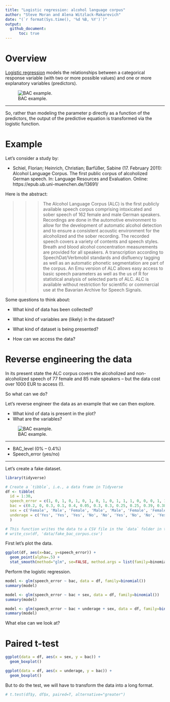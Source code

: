 ```yaml
---
title: "Logistic regression: alcohol language corpus"
author: "Steve Moran and Alena Witzlack-Makarevich"
date: "(`r format(Sys.time(), '%d %B, %Y')`)"
output:
  github_document:
      toc: true
---
```


# Overview

[Logistic regression](https://en.wikipedia.org/wiki/Logistic_regression) models the relationships between a categorical response variable (with two or more possible values) and one or more explanatory variables (predictors).

![BAC example.](figures/logistic_example.png)

***

So, rather than modeling the parameter p directly as a function of the predictors, the output of the predictive equation is transformed via the logistic function.


# Example

Let's consider a study by:

* Schiel, Florian; Heinrich, Christian; Barfüßer, Sabine (17. February 2011): Alcohol Language Corpus. 
The first public corpus of alcoholized German speech. In: Language Resources and Evaluation. Online: https://epub.ub.uni-muenchen.de/13691/

Here is the abstract:

>>> The Alcohol Language Corpus (ALC) is the first publicly available speech corpus comprising intoxicated and sober speech of 162 female and male German speakers. Recordings are done in the automotive environment to allow for the development of automatic alcohol detection and to ensure a consistent acoustic environment for the alcoholized and the sober recording. The recorded speech covers a variety of contents and speech styles. Breath and blood alcohol concentration measurements are provided for all speakers. A transcription according to SpeechDat/Verbmobil standards and disfluency tagging as well as an automatic phonetic segmentation are part of the corpus. An Emu version of ALC allows easy access to basic speech parameters as well as the us of R for statistical analysis of selected parts of ALC. ALC is available without restriction for scientific or commercial use at the Bavarian Archive for Speech Signals.

Some questions to think about:

* What kind of data has been collected?

* What kind of variables are (likely) in the dataset?

* What kind of dataset is being presented?

* How can we access the data?


# Reverse engineering the data

In its present state the ALC corpus covers the alcoholized and non-alcoholized speech of 77 female and 85 male speakers -- but the data cost over 1000 EUR to access (!).

So what can we do?

Let's reverse engineer the data as an example that we can then explore.

* What kind of data is present in the plot?
* What are the variables?

![BAC example.](figures/BAC_example.png)

***

* BAC_level (0% -- 0.4%)
* Speech_error (yes/no)

***

Let's create a fake dataset.

```r
library(tidyverse)

# Create a `tibble`, i.e., a data frame in Tidyverse
df <- tibble(
  id = 1:30, 
  speech_error = c(1, 0, 1, 0, 1, 0, 1, 0, 1, 0, 1, 1, 1, 0, 0, 0, 1, 1, 1, 0, 0, 0, 0, 0, 1, 1, 1, 1, 0, 1),
  bac = c(0.2, 0, 0.3, 0.1, 0.4, 0.05, 0.3, 0.3, 0.25, 0.25, 0.39, 0.38, 0.36, 0.01, 0.02, 0.03, 0.24, 0.26, 0.25, 0.11, 0.12, 0.09, 0.08, .018, 0.21, 0.24, 0.23, 0.13, 0.16, 0.38),
  sex = c('Female', 'Male', 'Female', 'Male', 'Male', 'Female', 'Female', 'Male', 'Male', 'Female', 'Female', 'Female', 'Male', 'Male', 'Female', 'Male', 'Male', 'Male', 'Female', 'Female', 'Female', 'Male', 'Male', 'Female', 'Female', 'Male', 'Female', 'Male', 'Male', 'Female'),
  underage = c('Yes', 'Yes', 'Yes', 'No', 'No', 'Yes', 'No', 'No', 'Yes', 'Yes', 'Yes', 'No', 'No', 'No', 'Yes', 'No', 'Yes', 'Yes', 'No', 'No', 'Yes', 'No', 'Yes', 'No', 'Yes', 'No', 'No', 'Yes', 'Yes', 'No')
  )

# This function writes the data to a CSV file in the `data` folder in this directory
# write_csv(df, 'data/fake_bac_corpus.csv')
```

First let's plot the data.

```r
ggplot(df, aes(x=bac, y=speech_error)) + 
  geom_point(alpha=.5) +
  stat_smooth(method="glm", se=FALSE, method.args = list(family=binomial))
```

Perform the logistic regression.

```r
model <- glm(speech_error ~ bac, data = df, family=binomial())
summary(model)
```

```r
model <- glm(speech_error ~ bac + sex, data = df, family=binomial())
summary(model)
```

```r
model <- glm(speech_error ~ bac + underage + sex, data = df, family=binomial())
summary(model)
```

What else can we look at?

# Paired t-test

```r
ggplot(data = df, aes(x = sex, y = bac)) +
  geom_boxplot()
```

```r
ggplot(data = df, aes(x = underage, y = bac)) +
  geom_boxplot()
```

But to do the test, we will have to transform the data into a long format.

```r
# t.test(df$y, df$x, paired=T, alternative="greater")
```



